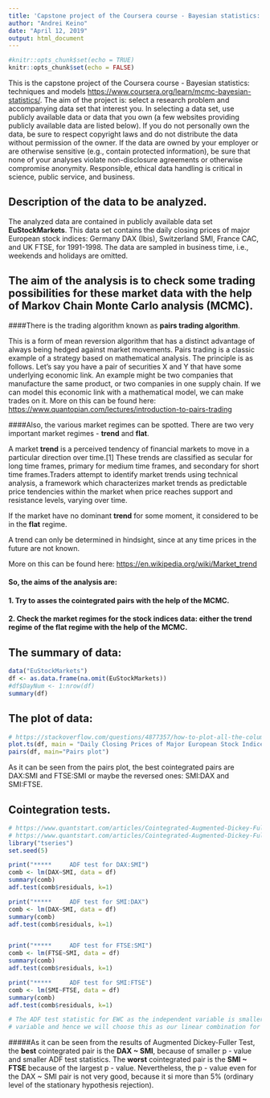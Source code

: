 ```yaml
---
title: 'Capstone project of the Coursera course - Bayesian statistics: techniques and models'
author: "Andrei Keino"
date: "April 12, 2019"
output: html_document
---
```


```r
#knitr::opts_chunk$set(echo = TRUE)
knitr::opts_chunk$set(echo = FALSE)
```
This is the capstone project of the Coursera course - Bayesian statistics: techniques and models <https://www.coursera.org/learn/mcmc-bayesian-statistics/>.
The aim of the project is: select a research problem and accompanying data set that interest you. In selecting a data set, use publicly available data or data that you own (a few websites providing publicly available data are listed below). If you do not personally own the data, be sure to respect copyright laws and do not distribute the data without permission of the owner. If the data are owned by your employer or are otherwise sensitive (e.g., contain protected information), be sure that none of your analyses violate non-disclosure agreements or otherwise compromise anonymity. Responsible, ethical data handling is critical in science, public service, and business.

## Description of the data to be analyzed.

The analyzed data are contained in publicly available data set **EuStockMarkets**. This data set contains the daily closing prices of major European stock indices: Germany DAX (Ibis), Switzerland SMI, France CAC, and UK FTSE, for 1991-1998. The data are sampled in business time, i.e., weekends and holidays are omitted. 

## The aim of the analysis is to check some trading possibilities for these market data with the help of Markov Chain Monte Carlo analysis (MCMC).

####There is the trading algorithm known as **pairs trading algorithm**. 

This is a form of mean reversion algorithm that has a distinct advantage of always being hedged against market movements. Pairs trading is a classic example of a strategy based on mathematical analysis. The principle is as follows. Let's say you have a pair of securities X and Y that have some underlying economic link. An example might be two companies that manufacture the same product, or two companies in one supply chain. If we can model this economic link with a mathematical model, we can make trades on it. More on this can be found here: <https://www.quantopian.com/lectures/introduction-to-pairs-trading>

####Also, the various market regimes can be spotted. There are two very important market regimes - **trend** and **flat**.

A market **trend** is a perceived tendency of financial markets to move in a particular direction over time.[1] These trends are classified as secular for long time frames, primary for medium time frames, and secondary for short time frames.Traders attempt to identify market trends using technical analysis, a framework which characterizes market trends as predictable price tendencies within the market when price reaches support and resistance levels, varying over time.

If the market have no dominant **trend** for some moment, it considered to be in the **flat** regime.

A trend can only be determined in hindsight, since at any time prices in the future are not known.

More on this can be found here: <https://en.wikipedia.org/wiki/Market_trend>

#### So, the aims of the analysis are: 

#### 1. Try to asses the cointegrated pairs with the help of the MCMC.
#### 2. Check the market regimes for the stock indices data: either the trend regime of the flat regime with the help of the MCMC.

## The summary of data:

```r
data("EuStockMarkets")
df <- as.data.frame(na.omit(EuStockMarkets))
#df$DayNum <- 1:nrow(df)
summary(df)
```

## The plot of data:
```r
# https://stackoverflow.com/questions/4877357/how-to-plot-all-the-columns-of-a-data-frame-in-r
plot.ts(df, main = "Daily Closing Prices of Major European Stock Indices, 1991-1998", xlab = "Day number")
pairs(df, main="Pairs plot")
```

As it can be seen from the pairs plot, the best cointegrated pairs are DAX:SMI and FTSE:SMI or maybe the reversed ones: SMI:DAX and SMI:FTSE.

## Cointegration tests.

```r
# https://www.quantstart.com/articles/Cointegrated-Augmented-Dickey-Fuller-Test-for-Pairs-Trading-Evaluation-in-R
# https://www.quantstart.com/articles/Cointegrated-Augmented-Dickey-Fuller-Test-for-Pairs-Trading-Evaluation-in-R
library("tseries")
set.seed(5)

print("*****     ADF test for DAX:SMI")
comb <- lm(DAX~SMI, data = df)
summary(comb)
adf.test(comb$residuals, k=1)

print("*****     ADF test for SMI:DAX")
comb <- lm(DAX~SMI, data = df)
summary(comb)
adf.test(comb$residuals, k=1)


print("*****     ADF test for FTSE:SMI")
comb <- lm(FTSE~SMI, data = df)
summary(comb)
adf.test(comb$residuals, k=1)

print("*****     ADF test for SMI:FTSE")
comb <- lm(SMI~FTSE, data = df)
summary(comb)
adf.test(comb$residuals, k=1)

# The ADF test statistic for EWC as the independent variable is smaller (more negative) than that for EWA as the independent 
# variable and hence we will choose this as our linear combination for any future trading implementations.
```

#####As it can be seen from the results of Augmented Dickey-Fuller Test, the **best** cointegrated pair is the **DAX ~ SMI**, because of smaller p - value and smaller ADF test statistics. The **worst** cointegrated pair is the **SMI ~ FTSE** because of the largest p - value. Nevertheless, the p - value even for the DAX ~ SMI pair is not very good, because it si more than 5% (ordinary level of the stationary hypothesis rejection).






